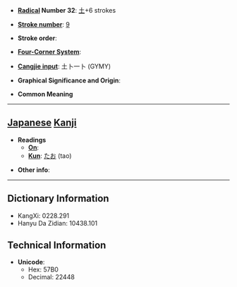 * '''[[Wiktionary:Chinese radical index| Radical]] Number 32''': [[Wiktionary:Chinese radical index 土|土]]+6 strokes

* '''[[Wiktionary:Chinese total strokes index|Stroke number]]''': [[Wiktionary:Chinese total strokes index 9|9]]

* '''Stroke order''': 

* '''[[Wiktionary:Chinese four corner index|Four-Corner System]]''': 

* '''[[Wiktionary:Chinese Cangjie index|Cangjie input]]''': 土卜一卜 (GYMY)

* '''Graphical Significance and Origin''': 

* '''Common Meaning'''

----

== [[Japanese]] [[Kanji]] ==

* '''Readings'''
** '''[[On]]''': 
** '''[[Kun]]''': [[たお]] (tao)

* '''Other info''':  

----

== Dictionary Information ==

* KangXi: 0228.291
* Hanyu Da Zidian: 10438.101

== Technical Information ==

* '''Unicode''':
** Hex: 57B0
** Decimal: 22448